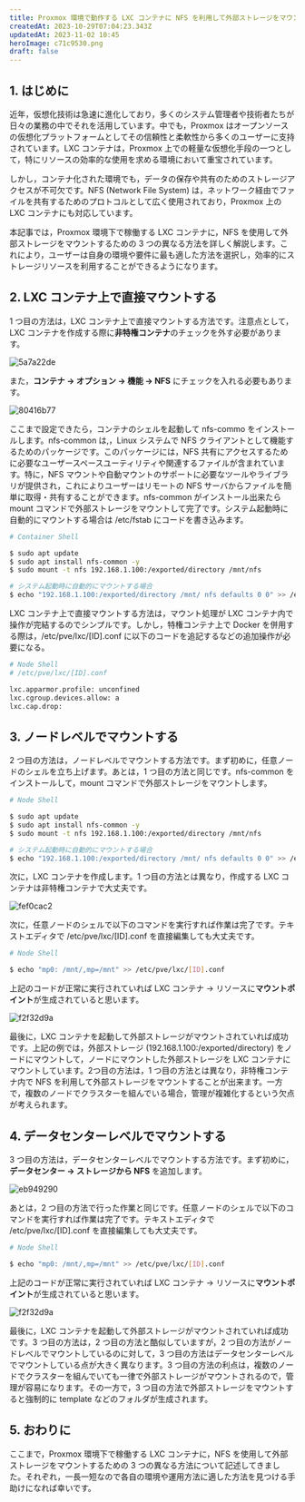 ---
title: Proxmox 環境で動作する LXC コンテナに NFS を利用して外部ストレージをマウントする 3 つの方法
createdAt: 2023-10-29T07:04:23.343Z
updatedAt: 2023-11-02 10:45
heroImage: c71c9530.png
draft: false
---

## 1. はじめに

近年，仮想化技術は急速に進化しており，多くのシステム管理者や技術者たちが日々の業務の中でそれを活用しています。中でも，Proxmox はオープンソースの仮想化プラットフォームとしてその信頼性と柔軟性から多くのユーザーに支持されています。LXC コンテナは，Proxmox 上での軽量な仮想化手段の一つとして，特にリソースの効率的な使用を求める環境において重宝されています。

しかし，コンテナ化された環境でも，データの保存や共有のためのストレージアクセスが不可欠です。NFS (Network File System) は，ネットワーク経由でファイルを共有するためのプロトコルとして広く使用されており，Proxmox 上の LXC コンテナにも対応しています。

本記事では，Proxmox 環境下で稼働する LXC コンテナに，NFS を使用して外部ストレージをマウントするための 3 つの異なる方法を詳しく解説します。これにより，ユーザーは自身の環境や要件に最も適した方法を選択し，効率的にストレージリソースを利用することができるようになります。

## 2. LXC コンテナ上で直接マウントする

1 つ目の方法は，LXC コンテナ上で直接マウントする方法です。注意点として，LXC コンテナを作成する際に**非特権コンテナ**のチェックを外す必要があります。

![5a7a22de](5a7a22de.png)

また，**コンテナ → オプション → 機能 → NFS** にチェックを入れる必要もあります。

![80416b77](80416b77.png)

ここまで設定できたら，コンテナのシェルを起動して nfs-commo をインストールします。nfs-common は,，Linux システムで NFS クライアントとして機能するためのパッケージです。このパッケージには，NFS 共有にアクセスするために必要なユーザースペースユーティリティや関連するファイルが含まれています。特に，NFS マウントや自動マウントのサポートに必要なツールやライブラリが提供され，これによりユーザーはリモートの NFS サーバからファイルを簡単に取得・共有することができます。nfs-common がインストール出来たら mount コマンドで外部ストレージをマウントして完了です。システム起動時に自動的にマウントする場合は /etc/fstab にコードを書き込みます。

```bash
# Container Shell

$ sudo apt update
$ sudo apt install nfs-common -y
$ sudo mount -t nfs 192.168.1.100:/exported/directory /mnt/nfs

# システム起動時に自動的にマウントする場合
$ echo "192.168.1.100:/exported/directory /mnt/ nfs defaults 0 0" >> /etc/fstab
```

LXC コンテナ上で直接マウントする方法は，マウント処理が LXC コンテナ内で操作が完結するのでシンプルです。しかし，特権コンテナ上で Docker を併用する際は，/etc/pve/lxc/[ID].conf に以下のコードを追記するなどの追加操作が必要になる。

```bash
# Node Shell
# /etc/pve/lxc/[ID].conf

lxc.apparmor.profile: unconfined
lxc.cgroup.devices.allow: a
lxc.cap.drop:
```

## 3. ノードレベルでマウントする

2 つ目の方法は，ノードレベルでマウントする方法です。まず初めに，任意ノードのシェルを立ち上げます。あとは，1 つ目の方法と同じです。nfs-common をインストールして，mount コマンドで外部ストレージをマウントします。

```bash
# Node Shell

$ sudo apt update
$ sudo apt install nfs-common -y
$ sudo mount -t nfs 192.168.1.100:/exported/directory /mnt/nfs

# システム起動時に自動的にマウントする場合
$ echo "192.168.1.100:/exported/directory /mnt/ nfs defaults 0 0" >> /etc/fstab
```

次に，LXC コンテナを作成します。1 つ目の方法とは異なり，作成する LXC コンテナは非特権コンテナで大丈夫です。

![fef0cac2](fef0cac2.png)

次に，任意ノードのシェルで以下のコマンドを実行すれば作業は完了です。テキストエディタで /etc/pve/lxc/[ID].conf を直接編集しても大丈夫です。

```bash
# Node Shell

$ echo "mp0: /mnt/,mp=/mnt" >> /etc/pve/lxc/[ID].conf
```

上記のコードが正常に実行されていれば LXC コンテナ → リソースに**マウントポイント**が生成されていると思います。

![f2f32d9a](f2f32d9a.png)

最後に，LXC コンテナを起動して外部ストレージがマウントされていれば成功です。上記の例では，外部ストレージ (192.168.1.100:/exported/directory) をノードにマウントして，ノードにマウントした外部ストレージを LXC コンテナにマウントしています。2つ目の方法は，1 つ目の方法とは異なり，非特権コンテナ内で NFS を利用して外部ストレージをマウントすることが出来ます。一方で，複数のノードでクラスターを組んでいる場合，管理が複雑化するという欠点が考えられます。

## 4. データセンターレベルでマウントする

3 つ目の方法は，データセンターレベルでマウントする方法です。まず初めに，**データセンター → ストレージから NFS** を追加します。

![eb949290](eb949290.png)

あとは，2 つ目の方法で行った作業と同じです。任意ノードのシェルで以下のコマンドを実行すれば作業は完了です。テキストエディタで /etc/pve/lxc/[ID].conf を直接編集しても大丈夫です。

```bash
# Node Shell

$ echo "mp0: /mnt/,mp=/mnt" >> /etc/pve/lxc/[ID].conf
```

上記のコードが正常に実行されていれば LXC コンテナ → リソースに**マウントポイント**が生成されていると思います。

![f2f32d9a](f2f32d9a.png)

最後に，LXC コンテナを起動して外部ストレージがマウントされていれば成功です。3 つ目の方法は，2 つ目の方法と酷似していますが，2 つ目の方法がノードレベルでマウントしているのに対して，3 つ目の方法はデータセンターレベルでマウントしている点が大きく異なります。3 つ目の方法の利点は，複数のノードでクラスターを組んでいても一律で外部ストレージがマウントされるので，管理が容易になります。その一方で，3 つ目の方法で外部ストレージをマウントすると強制的に template などのフォルダが生成されます。

## 5. おわりに

ここまで，Proxmox 環境下で稼働する LXC コンテナに，NFS を使用して外部ストレージをマウントするための 3 つの異なる方法について記述してきました。それぞれ，一長一短なので各自の環境や運用方法に適した方法を見つける手助けになれば幸いです。
